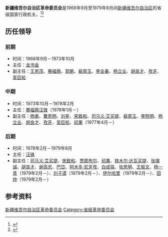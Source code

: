 '''新疆维吾尔自治区革命委员会'''是1968年9月至1979年8月间[[新疆维吾尔自治区|新疆维吾尔自治区]]的省级国家行政机关。<ref>{{Cite book|title=中华人民共和国职官志|author=何虎生, 李耀东, 向常福主编|publisher=中国社会出版社|year=2003|isbn=9787800883934|location=北京|pages=}}</ref><ref>{{Cite book|title=新疆百科知识辞典|author=蒲开夫, 朱一凡, 李行力主编|publisher=陕西人民出版社|year=2006|isbn=|location=西安|pages=}}</ref>

== 历任领导 ==
=== 前期 ===
* 时间：1968年9月－1973年10月
* 主任：[[龙书金|龙书金]]
* 副主任：[[王恩茂|王恩茂]]、[[赛福鼎|赛福鼎]]、[[郭鹏_(1906年)|郭鹏]]、[[裴周玉|裴周玉]]、[[李全春|李全春]]、[[杨立业|杨立业]]、[[胡良才|胡良才]]、[[孜牙|孜牙]]、[[吴巨轮|吴巨轮]]

=== 中期 ===
* 时间：1973年10月－1978年2月
* 主任：[[赛福鼎|赛福鼎]]{{to}}[[汪锋|汪锋]]（1978年1月－）
* 副主任：[[杨勇_(上将)|杨勇]]、[[曹思明|曹思明]]、[[刘星_(1914年)|刘星]]、[[宋致和|宋致和]]、[[司马义·艾买提|司马义·艾买提]]、[[裴周玉|裴周玉]]、[[李照明|李照明]]、[[杨立业|杨立业]]、[[胡良才|胡良才]]、[[孜牙|孜牙]]、[[吴巨轮|吴巨轮]]、[[祁果|祁果]]（1977年4月－）

=== 后期 ===
* 时间：1978年2月－1979年8月
* 主任：[[汪锋|汪锋]]
* 副主任：[[司马义·艾买提|司马义·艾买提]]、[[宋致和|宋致和]]、[[贾那布尔|贾那布尔]]、[[祁果|祁果]]、[[铁木尔·达瓦买提|铁木尔·达瓦买提]]、[[张竭诚|张竭诚]]、[[胡良才|胡良才]]、[[谢高忠|谢高忠]]、[[巴岱|巴岱]]、[[阿木冬·尼牙孜|阿木冬·尼牙孜]]、[[白成铭|白成铭]]、[[张思明|张思明]]、[[王振文|王振文]]、[[杨一青|杨一青]]（1979年2月－）、[[刘子谟|刘子谟]]（1979年2月－）、[[伊尔哈里|伊尔哈里]]（1979年2月－）、[[田仲|田仲]]（1979年2月－）

== 参考资料 ==
{{reflist}}

{{新疆行政长官}}

[[Category:新疆维吾尔自治区革命委员会|]]
[[Category:省级革命委员会|Category:省级革命委员会]]
